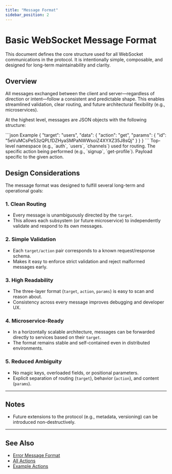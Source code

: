 ```yaml
---
title: "Message Format"
sidebar_position: 2
---
```



# Basic WebSocket Message Format

This document defines the core structure used for all WebSocket communications in the protocol. It is intentionally simple, composable, and designed for long-term maintainability and clarity.

## Overview

All messages exchanged between the client and server—regardless of direction or intent—follow a consistent and predictable shape.
This enables streamlined validation, clear routing, and future architectural flexibility (e.g., microservices).

At the highest level, messages are JSON objects with the following structure:

<SchemaExample path="/comms/basic-message.json">
```json Example
{
    "target": "users",
    "data": {
        "action": "get",
        "params": {
            "id": "5eVuMCsPe53zQPLfDZHyaSMPaNWWsoiZ4XYXZ35J8sQj"
        }
    }
}
```
</SchemaExample>

<ParamsList>
    <Param name="target" type="string" required>
        Top-level namespace (e.g., `auth`, `users`, `channels`) used for routing.
    </Param>
    <Param name="action" type="string" required>
        The specific action being performed (e.g., `signup`, `get-profile`).
    </Param>
    <Param name="params" type="object" required>
        Payload specific to the given action.
    </Param>
</ParamsList>

## Design Considerations

The message format was designed to fulfill several long-term and operational goals:

### 1. **Clean Routing**
- Every message is unambiguously directed by the `target`.
- This allows each subsystem (or future microservice) to independently validate and respond to its own messages.

### 2. **Simple Validation**
- Each `target/action` pair corresponds to a known request/response schema.
- Makes it easy to enforce strict validation and reject malformed messages early.

### 3. **High Readability**
- The three-layer format (`target`, `action`, `params`) is easy to scan and reason about.
- Consistency across every message improves debugging and developer UX.

### 4. **Microservice-Ready**
- In a horizontally scalable architecture, messages can be forwarded directly to services based on their `target`.
- The format remains stable and self-contained even in distributed environments.

### 5. **Reduced Ambiguity**
- No magic keys, overloaded fields, or positional parameters.
- Explicit separation of routing (`target`), behavior (`action`), and content (`params`).

---

## Notes

- Future extensions to the protocol (e.g., metadata, versioning) can be introduced non-destructively.

---

## See Also

- [Error Message Format](/protocol/targets/error)
- [All Actions](/protocol/index)
- [Example Actions](/protocol/targets/users/get)